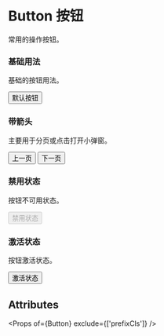 
<Meta title="Button 按钮" component={Button} />

# Button 按钮

常用的操作按钮。

### 基础用法

基础的按钮用法。

<Preview withSource={isCodeShow}>
  <Story name="默认按钮">
    <Button>默认按钮</Button>
  </Story>
</Preview>

### 带箭头

主要用于分页或点击打开小弹窗。

<Preview withSource={isCodeShow}>
  <Story name="带箭头">
    <div>
      <Button up>上一页</Button>
      <Button down>下一页</Button>
    </div>
  </Story>
</Preview>

### 禁用状态

按钮不可用状态。

<Preview withSource={isCodeShow}>
  <Story name="禁用">
    <Button disabled>禁用状态</Button>
  </Story>
</Preview>

### 激活状态

按钮激活状态。

<Preview withSource={isCodeShow}>
  <Story name="激活状态">
    <Button actived>激活状态</Button>
  </Story>
</Preview>

## Attributes

<Props of={Button} exclude={['prefixCls']} />
